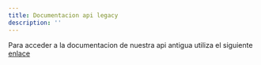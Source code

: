 ```yaml
---
title: Documentacion api legacy
description: ''
---
```


Para acceder a la documentacion de nuestra api antigua utiliza el siguiente [enlace](https://legacy-docs.getjusto.com/docs/general/introduction.html)
